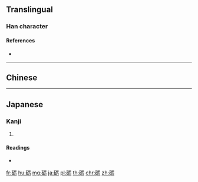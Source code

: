{{character info/new}}
{{also|礪}}
==Translingual==

===Han character===
{{Han char|rn=112|rad=石|as=05|sn=10|four=|canj=MRMMS|ids=⿰石⿸厂万}}

====References====
* {{Han ref|kx=0829.331|hdz=42422.130|uh=783A|ud=30778}}

----

==Chinese==
{{zh-see|礪}}

----

==Japanese==

===Kanji===
{{ja-kanji|grade=|rs=石10|style=s|kyu=礪}}

# {{defn|lang=ja|sort=石10}}

====Readings====
* {{ja-readings|on=[[れい]] (rei)|kun=[[あらと]] (arato), [[みがく]] (migaku)|nanori=[[と]] (to)}}

[[fr:砺]]
[[hu:砺]]
[[mg:砺]]
[[ja:砺]]
[[pl:砺]]
[[th:砺]]
[[chr:砺]]
[[zh:砺]]